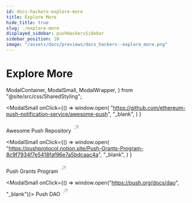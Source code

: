 ```yaml
---
id: docs-hackers-explore-more
title: Explore More
hide_title: true
slug: ./explore-more
displayed_sidebar: pushHackersSidebar
sidebar_position: 10
image: "/assets/docs/previews/docs_hackers--explore_more.png"
---
```


# Explore More

  ModalContainer,
  ModalSmall,
  ModalWrapper,
} from "@site/src/css/SharedStyling";

<ModalContainer>

<ModalSmall
  onClick={() =>
    window.open(
      "https://github.com/ethereum-push-notification-service/awesome-push",
      "_blank",
    )
  }
>
  <ModalWrapper>
    <span>
      Awesome Push Repository
      <svg
        width="20"
        height="28"
        viewBox="0 0 29 28"
        fill="none"
        xmlns="http://www.w3.org/2000/svg"
      >
        <path
          d="m7.501 21.001 14-14M10.125 7.001H21.5v11.375"
          stroke="#A0A3B1"
          stroke-width="2"
          stroke-linecap="round"
          stroke-linejoin="round"
        ></path>
      </svg>
    </span>
  </ModalWrapper>
</ModalSmall>

<ModalSmall
  onClick={() =>
    window.open(
      "https://pushprotocol.notion.site/Push-Grants-Program-8c9f7934f7e5418faf96e7a5bdcaac4a",
      "_blank",
    )
  }
>
  <ModalWrapper>
    <span>
      Push Grants Program
      <svg
        width="20"
        height="28"
        viewBox="0 0 29 28"
        fill="none"
        xmlns="http://www.w3.org/2000/svg"
      >
        <path
          d="m7.501 21.001 14-14M10.125 7.001H21.5v11.375"
          stroke="#A0A3B1"
          stroke-width="2"
          stroke-linecap="round"
          stroke-linejoin="round"
        ></path>
      </svg>
    </span>
  </ModalWrapper>
</ModalSmall>

<ModalSmall onClick={() => window.open("https://push.org/docs/dao", "_blank")}>
  <ModalWrapper>
    <span>
      Push DAO
      <svg
        width="20"
        height="28"
        viewBox="0 0 29 28"
        fill="none"
        xmlns="http://www.w3.org/2000/svg"
      >
        <path
          d="m7.501 21.001 14-14M10.125 7.001H21.5v11.375"
          stroke="#A0A3B1"
          stroke-width="2"
          stroke-linecap="round"
          stroke-linejoin="round"
        ></path>
      </svg>
    </span>
  </ModalWrapper>
</ModalSmall>

</ModalContainer>
